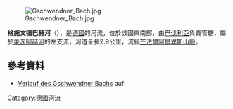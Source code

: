 {{Onesource|time=2020-12-10T03:29:34+00:00}}
{{Coord|47.75508|N|11.91050|E|display=title}}
[[Image:Gschwendner_Bach.jpg|right]]

'''格施文德巴赫河'''（{{lang-de|Gschwendner Bach}}），是[[德國|德國]]的河流，位於該國東南部，由[[巴伐利亞|巴伐利亞]]負責管轄，屬於[[萊茨阿赫河|萊茨阿赫河]]的左支流，河道全長2.9公里，流經[[芒法爾阿爾卑斯山脈|芒法爾阿爾卑斯山脈]]。

==參考資料==
* [https://v.bayern.de/HKgP2 Verlauf des Gschwendner Bachs] auf: {{GeoQuelle|DE-BY|BV|ref=nein}}

{{Germany-geo-stub}}
[[Category:德國河流|Category:德國河流]]